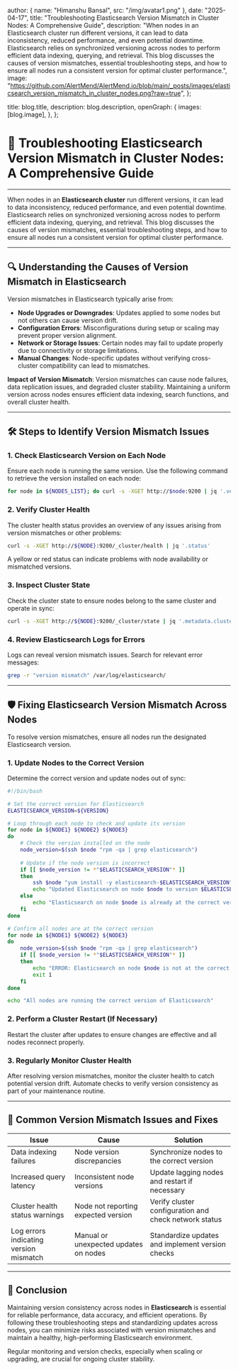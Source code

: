 
  author: { name: "Himanshu Bansal", src: "/img/avatar1.png" },
  date: "2025-04-17",
  title: "Troubleshooting Elasticsearch Version Mismatch in Cluster Nodes: A Comprehensive Guide",
  description:
    "When nodes in an Elasticsearch cluster run different versions, it can lead to data inconsistency, reduced performance, and even potential downtime. Elasticsearch relies on synchronized versioning across nodes to perform efficient data indexing, querying, and retrieval. This blog discusses the causes of version mismatches, essential troubleshooting steps, and how to ensure all nodes run a consistent version for optimal cluster performance.",
  image: "https://github.com/AlertMend/AlertMend.io/blob/main/_posts/images/elasticsearch_version_mismatch_in_cluster_nodes.png?raw=true",
};

  title: blog.title,
  description: blog.description,
  openGraph: {
    images: [blog.image],
  },
};


# 🔧 **Troubleshooting Elasticsearch Version Mismatch in Cluster Nodes: A Comprehensive Guide**
---

When nodes in an **Elasticsearch cluster** run different versions, it can lead to data inconsistency, reduced performance, and even potential downtime. Elasticsearch relies on synchronized versioning across nodes to perform efficient data indexing, querying, and retrieval. This blog discusses the causes of version mismatches, essential troubleshooting steps, and how to ensure all nodes run a consistent version for optimal cluster performance.

---

## 🔍 **Understanding the Causes of Version Mismatch in Elasticsearch**

Version mismatches in Elasticsearch typically arise from:
- **Node Upgrades or Downgrades**: Updates applied to some nodes but not others can cause version drift.
- **Configuration Errors**: Misconfigurations during setup or scaling may prevent proper version alignment.
- **Network or Storage Issues**: Certain nodes may fail to update properly due to connectivity or storage limitations.
- **Manual Changes**: Node-specific updates without verifying cross-cluster compatibility can lead to mismatches.

**Impact of Version Mismatch**: 
Version mismatches can cause node failures, data replication issues, and degraded cluster stability. Maintaining a uniform version across nodes ensures efficient data indexing, search functions, and overall cluster health.

---

## 🛠️ **Steps to Identify Version Mismatch Issues**

### 1. **Check Elasticsearch Version on Each Node**
Ensure each node is running the same version. Use the following command to retrieve the version installed on each node:
```bash
for node in ${NODES_LIST}; do curl -s -XGET http://$node:9200 | jq '.version.number'; done
```

### 2. **Verify Cluster Health**
The cluster health status provides an overview of any issues arising from version mismatches or other problems:
```bash
curl -s -XGET http://${NODE}:9200/_cluster/health | jq '.status'
```
A yellow or red status can indicate problems with node availability or mismatched versions.

### 3. **Inspect Cluster State**
Check the cluster state to ensure nodes belong to the same cluster and operate in sync:
```bash
curl -s -XGET http://${NODE}:9200/_cluster/state | jq '.metadata.cluster_uuid'
```

### 4. **Review Elasticsearch Logs for Errors**
Logs can reveal version mismatch issues. Search for relevant error messages:
```bash
grep -r "version mismatch" /var/log/elasticsearch/
```

---

## 🛡️ **Fixing Elasticsearch Version Mismatch Across Nodes**

To resolve version mismatches, ensure all nodes run the designated Elasticsearch version.

### 1. **Update Nodes to the Correct Version**
Determine the correct version and update nodes out of sync:
```bash
#!/bin/bash

# Set the correct version for Elasticsearch
ELASTICSEARCH_VERSION=${VERSION}

# Loop through each node to check and update its version
for node in ${NODE1} ${NODE2} ${NODE3}
do
    # Check the version installed on the node
    node_version=$(ssh $node "rpm -qa | grep elasticsearch")
    
    # Update if the node version is incorrect
    if [[ $node_version != *"$ELASTICSEARCH_VERSION"* ]]
    then
        ssh $node "yum install -y elasticsearch-$ELASTICSEARCH_VERSION"
        echo "Updated Elasticsearch on node $node to version $ELASTICSEARCH_VERSION"
    else
        echo "Elasticsearch on node $node is already at the correct version"
    fi
done

# Confirm all nodes are at the correct version
for node in ${NODE1} ${NODE2} ${NODE3}
do
    node_version=$(ssh $node "rpm -qa | grep elasticsearch")
    if [[ $node_version != *"$ELASTICSEARCH_VERSION"* ]]
    then
        echo "ERROR: Elasticsearch on node $node is not at the correct version"
        exit 1
    fi
done

echo "All nodes are running the correct version of Elasticsearch"
```

### 2. **Perform a Cluster Restart (If Necessary)**
Restart the cluster after updates to ensure changes are effective and all nodes reconnect properly.

### 3. **Regularly Monitor Cluster Health**
After resolving version mismatches, monitor the cluster health to catch potential version drift. Automate checks to verify version consistency as part of your maintenance routine.

---

## 🔄 **Common Version Mismatch Issues and Fixes**

| **Issue**                          | **Cause**                                  | **Solution**                                           |
|------------------------------------|--------------------------------------------|--------------------------------------------------------|
| Data indexing failures             | Node version discrepancies                 | Synchronize nodes to the correct version               |
| Increased query latency            | Inconsistent node versions                 | Update lagging nodes and restart if necessary          |
| Cluster health status warnings     | Node not reporting expected version        | Verify cluster configuration and check network status  |
| Log errors indicating version mismatch | Manual or unexpected updates on nodes | Standardize updates and implement version checks       |

---

## 🚀 **Conclusion**

Maintaining version consistency across nodes in **Elasticsearch** is essential for reliable performance, data accuracy, and efficient operations. By following these troubleshooting steps and standardizing updates across nodes, you can minimize risks associated with version mismatches and maintain a healthy, high-performing Elasticsearch environment. 

Regular monitoring and version checks, especially when scaling or upgrading, are crucial for ongoing cluster stability.
